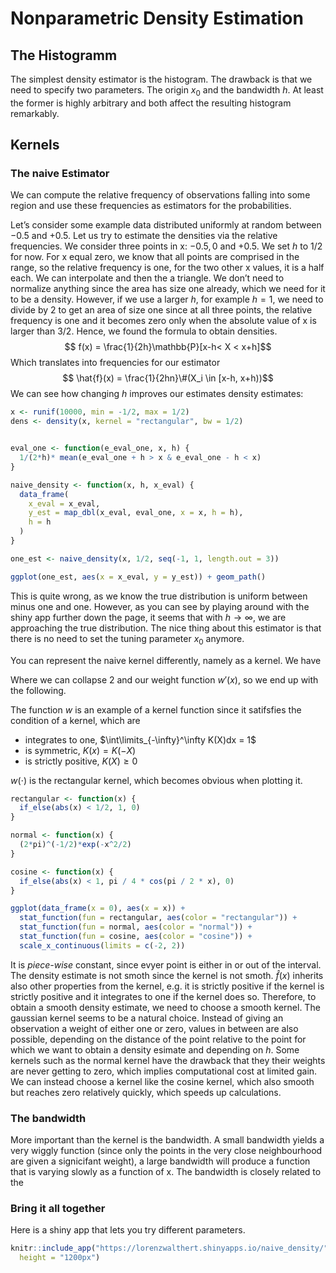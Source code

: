 # Nonparametric Density Estimation

## The Histogramm
The simplest density estimator is the histogram. The drawback is that we need
to specify two parameters. The origin $x_0$ and the bandwidth $h$. At least
the former is highly arbitrary and both affect the resulting histogram 
remarkably.


## Kernels
### The naive Estimator

We can compute the relative frequency of observations falling into some region
and use these frequencies as estimators for the probabilities.

Let's consider some example data distributed uniformly at random between 
$-0.5$ and $+0.5$. 
Let us try to estimate the densities via the relative frequencies. We consider
three points in x: $-0.5, 0$ and $+0.5$. We set $h$ to 1/2 for now.
For x equal zero, we know that all
points are comprised in the range, so the relative frequency is one, for the
two other x values, it is a half each. We can interpolate and then the a
triangle. We don't need to normalize anything since the area has size one
already, which we need for it to be a density. However, if we use a larger
$h$, for example $h = 1$, we need to divide by $2$ to get an area of size one
since at all three points, the relative frequency is one and it becomes zero
only when the absolute value of x is larger than 3/2.
Hence, we found the formula to obtain densities.
$$ f(x) = \frac{1}{2h}\mathbb{P}[x-h< X < x+h]$$
Which translates into frequencies for our estimator
$$ \hat{f}(x) = \frac{1}{2hn}\#(X_i \in [x-h, x+h))$$
We can see how changing $h$ improves our estimates density estimates:
```r
x <- runif(10000, min = -1/2, max = 1/2)
dens <- density(x, kernel = "rectangular", bw = 1/2)


eval_one <- function(e_eval_one, x, h) {
  1/(2*h)* mean(e_eval_one + h > x & e_eval_one - h < x)
}

naive_density <- function(x, h, x_eval) {
  data_frame(
    x_eval = x_eval, 
    y_est = map_dbl(x_eval, eval_one, x = x, h = h),
    h = h
  )
}

one_est <- naive_density(x, 1/2, seq(-1, 1, length.out = 3))

ggplot(one_est, aes(x = x_eval, y = y_est)) + geom_path()
```

This is quite wrong, as we know the true distribution is uniform between 
minus one and one.
However, as you can see by playing around with the shiny app further down the
page, it seems that with $h \rightarrow \infty$, we are approaching the true 
distribution.
The nice thing about this estimator is that there is no need to set the 
tuning parameter $x_0$ anymore.

You can represent the naive kernel differently, namely as a kernel.
We have 
\begin{equation}
\begin{split}
f(x) = & \frac{1}{2nh}\#\{X_i \in [x- d, x+ d)\} \\
     = & \frac{1}{2nh} \sum\limits_{i = 1}^n 1_{[x_i \in [x- d, x+ d)]} \\
     = & \frac{1}{2nh} \sum\limits_{i = 1}^n 1_{[(x_i - x)/h \in [-1, 1)]} \\
     = & \frac{1}{2nh} \sum\limits_{i = 1}^n 1_{[(x - x_i)/h \in [-1, 1)]} | \text{You can flip signs} \\
     = & \frac{1}{2nh} \sum\limits_{i = 1}^n w'\big(\frac{x -x_i}{h}\big) \\
\end{split}
\end{equation}

 \begin{equation}
w'\big(\frac{x - x_i}{h}\big) = \begin{cases}
      1 \;\;\ \text{if} \;\;\ | \frac{x - x_i}{h} | > 1
      \\
      0 \;\;\ \text{else}.
      \end{cases}
\end{equation}
Where we can collapse $2$ and our weight function $w'(x)$, so we end up with the 
following.

\begin{equation}
\begin{split}
f(x) = & \frac{1}{nh} \sum\limits_{i = 1}^n w\big(\frac{x - x_i}{h}\big) \\
\end{split}
\end{equation}


 \begin{equation}
w\big(\frac{x - x_i}{h}\big) = \begin{cases}
      \frac{1}{2} \;\;\ \text{if} \;\;\ | \frac{x - x_i}{h} | > 1
      \\
      0 \;\;\ \text{else}.
      \end{cases}
\end{equation}


The function $w$ is an example of a kernel function since it satifsfies the 
condition of a kernel, which are

* integrates to one, $\int\limits_{-\infty}^\infty K(X)dx = 1$
* is symmetric, $K(x) = K(-X)$
* is strictly positive, $K(X)\geqslant 0$

$w(\cdot)$ is the rectangular kernel, which becomes obvious when plotting 
it.
```r
rectangular <- function(x) {
  if_else(abs(x) < 1/2, 1, 0)
}

normal <- function(x) {
  (2*pi)^(-1/2)*exp(-x^2/2)
}

cosine <- function(x) {
  if_else(abs(x) < 1, pi / 4 * cos(pi / 2 * x), 0)
}

ggplot(data_frame(x = 0), aes(x = x)) +
  stat_function(fun = rectangular, aes(color = "rectangular")) +
  stat_function(fun = normal, aes(color = "normal")) +
  stat_function(fun = cosine, aes(color = "cosine")) +
  scale_x_continuous(limits = c(-2, 2))
```

It is *piece-wise* constant, since evyer point is either in or out of the 
interval. The density estimate is not smoth since the kernel is not smoth. 
$\hat{f}(x)$ inherits also other properties from the kernel, e.g. it is strictly
positive if the kernel is strictly positive and it integrates to one if the 
kernel does so. Therefore, to obtain a smooth density estimate, we need to 
choose a smooth kernel. The gaussian kernel seems to be a natural choice. 
Instead of giving an observation a weight of either one or zero, values in 
between are also possible, depending on the distance of the point relative
to the point for which we want to obtain a density esimate and depending on 
$h$. Some kernels such as the normal kernel have the drawback that they their
weights are never getting to zero, which implies computational cost at limited
gain. We can instead choose a kernel like the cosine kernel, which also smooth
but reaches zero relatively quickly, which speeds up calculations.


### The bandwidth

More important than the kernel is the bandwidth. A small bandwidth yields
a very wiggly function (since only the points in the very close neighbourhood
are given a signicifant weight), a large bandwidth will produce a function 
that is varying slowly as a function of x.
The bandwidth is closely related to the 



### Bring it all together
Here is a shiny app that lets you try different parameters.
```r
knitr::include_app("https://lorenzwalthert.shinyapps.io/naive_density/", 
  height = "1200px")
```

  

